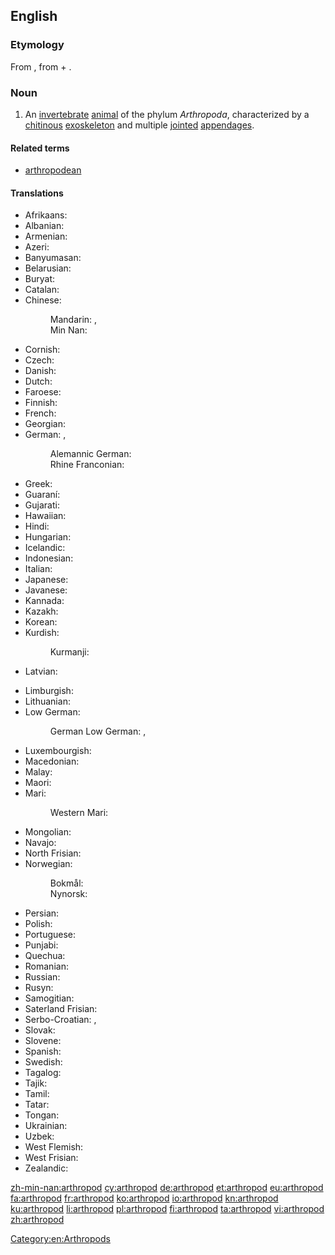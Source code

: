 ==English==
{{wikipedia}}

===Etymology===
From {{etyl|la|en}} {{term|arthropoda|lang=la}}, from {{etyl|grc|en}} {{term|ἄρθρον||joint|sc=polytonic|lang=grc}} + {{term|πούς||foot|sc=polytonic|lang=grc}}.

===Noun===
{{en-noun|s|arthropodae}}

# An [[invertebrate]] [[animal]] of the phylum ''Arthropoda'', characterized by a [[chitin]]ous [[exoskeleton]] and multiple [[joint]]ed [[appendage]]s.

====Related terms====
* [[arthropodean]]

====Translations====
{{trans-top|animal of Arthropoda}}
* Afrikaans: {{t|af|geleedpotiges}}
* Albanian: {{t|sq|këmbënyjorët}}
* Armenian: {{t|hy|հոդվածոտանի|sc=Armn}}
* Azeri: {{t+|az|buğumayaqlılar}}
* Banyumasan: {{t|map-bms|kéwan mawa ros-ros}}
* Belarusian: {{t|be|членістаногія|sc=Cyrl}}
* Buryat: {{t|bua|үетэ хүлтэн}}
* Catalan: {{t|ca|artròpode|m}}
* Chinese:
*: Mandarin: {{t+|cmn|節肢動物|sc=Hani}}, {{t|cmn|节肢动物|tr=jiézhī dòngwù|sc=Hani}}
*: Min Nan: {{t|nan|節足動物|tr=chat-kha tōng-bu̍t|sc=Hani}}
* Cornish: {{t|kw|melldrosek}}
* Czech: {{t|cs|členovec|m}}
* Danish: {{t+|da|leddyr|n}}
* Dutch: {{t+|nl|geleedpotige}}
* Faroese: {{t|fo|liðadýr|n}}
* Finnish: {{t+|fi|niveljalkainen}}
* French: {{t+|fr|arthropode|m}}
* Georgian: {{t|ka|ფეხსახსრიანები|sc=Geor}}
* German: {{t+|de|Gliederfüßer|m}}, {{t|de|Gliederfüßler|m}}
*: Alemannic German: {{t|gsw|Gliiderfüesser}}
*: Rhine Franconian: {{t|gmw-rfr|Gliederfüßer}} {{qual|Palatine}}
* Greek: {{t+|el|αρθρόποδο|n}}
* Guaraní: {{t|gn|mymba ipy apytimby}}
* Gujarati: {{t|gu|સંધિપાદ|tr=sandhipād|sc=Gujr}}
* Hawaiian: {{t|haw|wāwaeʻami}}
* Hindi: {{t|hi|संधिपाद|tr=sandhipād|sc=Deva}}
* Hungarian: {{t+|hu|ízeltlábúak}}
* Icelandic: {{t+|is|liðdýr|n}}
* Indonesian: {{t|id|hewan berbuku-buku}}
* Italian: {{t|it|artropodo|m}}
* Japanese: {{t+|ja|節足動物|tr=せっそくどうぶつ, sessoku dōbutsu}}
* Javanese: {{t|jv|kéwan mawa ros-rosan}}
* Kannada: {{t+|kn|ಸಂಧಿಪದಿ|sc=Knda}}
* Kazakh: {{t|kk|буынаяқтылар|sc=Cyrl}}
* Korean: {{t|ko|절지동물|sc=Kore}}
* Kurdish:
*: Kurmanji: {{t|kmr|girêçikpê}}
* Latvian: {{t|lv|posmkāji}}
{{trans-mid}}
* Limburgish: {{t|li|gelidpoetege}}
* Lithuanian: {{t|lt|nariuotakojai}}
* Low German:
*: German Low German: {{t|nds-de|Liddfööt}}, {{t|nds-de|Liddpoten}}
* Luxembourgish: {{t|lb|glidderféisser}}
* Macedonian: {{t|mk|членконоги|sc=Cyrl}}
* Malay: {{t|ms|artropod}}
* Maori: {{t|mi|angawaho}}
* Mari:
*: Western Mari: {{t|mrj|шукы яланвлӓн}}
* Mongolian: {{t|mn|үет хөлтөн|sc=Cyrl}}
* Navajo: {{t|nv|chʼosh bijáád dahólónígíí}}
* North Frisian: {{t|frr|laspuateten}}
* Norwegian: {{t|no|leddyr}}
*: Bokmål: {{t|nb|leddyr}}
*: Nynorsk: {{t|nn|leddyr}}
* Persian: {{t+|fa|بندپایان|tr=bandpâyân}}
* Polish: {{t+|pl|stawonóg|m}}
* Portuguese: {{t+|pt|artrópode|m}}
* Punjabi: {{t|pa|ਸੰਧਿਪਾਦ|tr=sandhipād|sc=Guru}}
* Quechua: {{t|qu|sillwichaki}}
* Romanian: {{t+|ro|artropod|n}}
* Russian: {{t+|ru|членистоно́гое|n}}
* Rusyn: {{t|rue|членистоногы}}
* Samogitian: {{t|sgs|narioutakuojē}}
* Saterland Frisian: {{t|stq|lidefäite}}
* Serbo-Croatian: {{t+|sh|člankonošci}}, {{t|sh|зглавкари}}
* Slovak: {{t|sk|článkonožce|m-p}}
* Slovene: {{t|sl|členonožci}}
* Spanish: {{t+|es|artrópodo|m}}
* Swedish: {{t+|sv|leddjur|n}}
* Tagalog: {{t|tl|ugnaypaa}}
* Tajik: {{t|tg|бандпоён|sc=Cyrl}}
* Tamil: {{t+|ta|கணுக்காலி|sc=Taml}}
* Tatar: {{t|tt|буынтыкаяклылар|sc=Cyrl}}
* Tongan: {{t|to|veʻehokohoko}}
* Ukrainian: {{t|uk|членистоно́ге|n|sc=Cyrl}}
* Uzbek: {{t+|uz|boʻgʻimoyoqlilar}}
* West Flemish: {{t|vls|geleedpôtign}}
* West Frisian: {{t|fy|lidpoatigen}}
* Zealandic: {{t|zea|heleedpoôtihen}}
{{trans-bottom}}

[[Category:en:Arthropods]]

[[zh-min-nan:arthropod]]
[[cy:arthropod]]
[[de:arthropod]]
[[et:arthropod]]
[[eu:arthropod]]
[[fa:arthropod]]
[[fr:arthropod]]
[[ko:arthropod]]
[[io:arthropod]]
[[kn:arthropod]]
[[ku:arthropod]]
[[li:arthropod]]
[[pl:arthropod]]
[[fi:arthropod]]
[[ta:arthropod]]
[[vi:arthropod]]
[[zh:arthropod]]